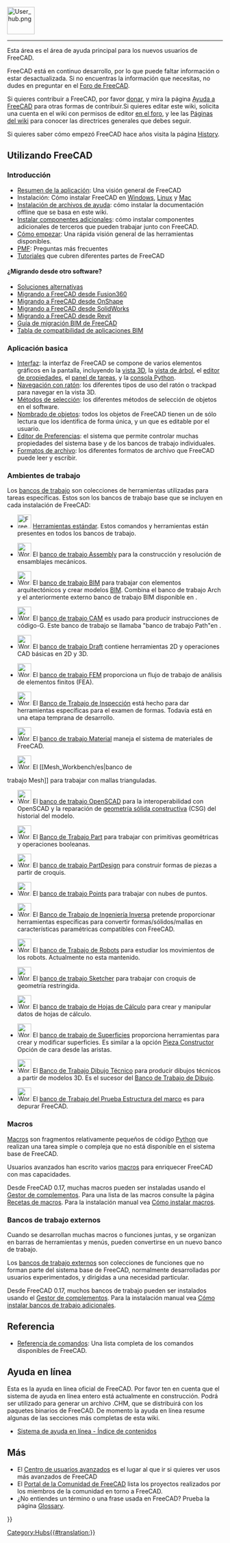<languages/>
{{TOCright}}
[[Image:User_hub.png|64px]]
----

Esta área es el área de ayuda principal para los nuevos usuarios de FreeCAD.

FreeCAD está en continuo desarrollo, por lo que puede faltar información o estar desactualizada. Si no encuentras la información que necesitas, no dudes en preguntar en el [https://forum.freecad.org Foro de FreeCAD].

<div class="mw-translate-fuzzy">
Si quieres contribuir a FreeCAD, por favor [[donate/es|donar]], y mira la página [[Help_FreeCAD/es|Ayuda a FreeCAD]] para otras formas de contribuir.Si quieres editar este wiki, solicita una cuenta en el wiki con permisos de editor [https://forum.freecadweb.org/viewtopic.php?f=21&t=6830 en el foro], y lee las [[WikiPages/es|Páginas del wiki]] para conocer las directrices generales que debes seguir.
</div>

Si quieres saber cómo empezó FreeCAD hace años visita la página [[History/es|History]].

<span id="Using_FreeCAD"></span>
== Utilizando FreeCAD ==

<span id="Introduction"></span>
===Introducción===

<div class="mw-translate-fuzzy">
* [[About FreeCAD/es|Resumen de la aplicación]]: Una visión general de FreeCAD
* Instalación: Cómo instalar FreeCAD en [[Installing_on_Windows/es|Windows]], [[Installing_on_Linux/es|Linux]] y [[Installing_on_Mac/es|Mac]]
* [[Installing Helpfile/es|Instalación de archivos de ayuda]]: cómo instalar la documentación offline que se basa en este wiki.
* [[Installing_additional_components/es|Instalar componentes adicionales]]: cómo instalar componentes adicionales de terceros que pueden trabajar junto con FreeCAD.
* [[Getting started/es|Cómo empezar]]: Una rápida visión general de las herramientas disponibles.
* [[Frequently_asked_questions/es|PMF]]: Preguntas más frecuentes
* [[Tutorials/es|Tutoriales]] que cubren diferentes partes de FreeCAD
</div>

<span id="Migrating_from_other_software?"></span>
==== ¿Migrando desde otro software? ====

* [[Workarounds/es|Soluciones alternativas]]
* [[Migrating_to_FreeCAD_from_Fusion360/es|Migrando a FreeCAD desde Fusion360]]
* [[Migrating_to_FreeCAD_from_OnShape/es|Migrando a FreeCAD desde OnShape]]
* [[Migrating_to_FreeCAD_from_SolidWorks/es|Migrando a FreeCAD desde SolidWorks]]
* [[Migrating_to_FreeCAD_from_Revit/es|Migrando a FreeCAD desde Revit]]
* [https://yorik.uncreated.net/blog/2020-010-freecad-bim-guide Guía de migración BIM de FreeCAD]
* [[BIM_application_compatibility_table/es|Tabla de compatibilidad de aplicaciones BIM]]

<span id="Basic_application"></span>
===Aplicación basica===

* [[Interface/es|Interfaz]]: la interfaz de FreeCAD se compone de varios elementos gráficos en la pantalla, incluyendo la [[3D_view/es|vista 3D]], la [[Tree_view/es|vista de árbol]], el [[Property_editor/es|editor de propiedades]], el [[Task_panel/es|panel de tareas]], y la [[Python_console/es|consola Python]].
* [[Mouse_navigation/es|Navegación con ratón]]: los diferentes tipos de uso del ratón o trackpad para navegar en la vista 3D.
* [[Selection_methods/es|Métodos de selección]]: los diferentes métodos de selección de objetos en el software.
* [[Object_name/es|Nombrado de objetos]]: todos los objetos de FreeCAD tienen un {{incode|Name}} de sólo lectura que los identifica de forma única, y un {{incode|Label}} que es editable por el usuario.
* [[Preferences_Editor/es|Editor de Preferencias]]: el sistema que permite controlar muchas propiedades del sistema base y de los bancos de trabajo individuales.
* [[Import_Export/es|Formatos de archivo]]: los diferentes formatos de archivo que FreeCAD puede leer y escribir.

<span id="Workbenches"></span>
===Ambientes de trabajo===

Los [[Workbenches/es|bancos de trabajo]] son colecciones de herramientas utilizadas para tareas específicas. Estos son los bancos de trabajo base que se incluyen en cada instalación de FreeCAD:

<!--Please keep this list consistent with Online_Help_Toc and Workbenches-->
* [[Image:Freecad.svg|32px]] [[Std_Base/es|Herramientas estándar]]. Estos comandos y herramientas están presentes en todos los bancos de trabajo.

* [[Image:Workbench_Assembly.svg|32px]] El [[Assembly_Workbench|banco de trabajo Assembly]] para la construcción y resolución de ensamblajes mecánicos. {{Version|1.0}}

* [[Image:Workbench_BIM.svg|32px]] El [[BIM_Workbench|banco de trabajo BIM]] para trabajar con elementos arquitectónicos y crear modelos [https://en.wikipedia.org/wiki/Building_information_modeling BIM]. Combina el banco de trabajo Arch y el anteriormente externo banco de trabajo BIM disponible en {{VersionMinus|0.21}}.

* [[Image:Workbench_CAM.svg|32px]] El [[CAM_Workbench|banco de trabajo CAM]] es usado para producir instrucciones de código-G. Este banco de trabajo se llamaba "banco de trabajo Path"en {{VersionMinus|0.21}}.

* [[Image:Workbench_Draft.svg|32px]] El [[Draft_Workbench/es|banco de trabajo Draft]] contiene herramientas 2D y operaciones CAD básicas en 2D y 3D.

* [[Image:Workbench_FEM.svg|32px]] El [[FEM_Workbench/es|banco de trabajo FEM]] proporciona un flujo de trabajo de análisis de elementos finitos (FEA).

* [[Image:Workbench_Inspection.svg|32px]] El [[Inspection_Workbench/es|Banco de Trabajo de Inspección]] está hecho para dar herramientas específicas para el examen de formas. Todavía está en una etapa temprana de desarrollo.

* [[Image:Workbench_Material.svg|32px]] El [[Material_Workbench|banco de trabajo Material]] maneja el sistema de materiales de FreeCAD. {{Version|1.0}}

* [[Image:Workbench_Mesh.svg|32px]] El [[Mesh_Workbench/es|banco de 
trabajo Mesh]] para trabajar con mallas trianguladas.

* [[Image:Workbench_OpenSCAD.svg|32px]] El [[OpenSCAD_Workbench/es|banco de trabajo OpenSCAD]] para la interoperabilidad con OpenSCAD y la reparación de [[Constructive_solid_geometry/es|geometría sólida constructiva]] (CSG) del historial del modelo.

* [[Image:Workbench_Part.svg|32px]] El [[Part_Workbench/es|Banco de Trabajo Part]] para trabajar con primitivas geométricas y operaciones booleanas.

* [[Image:Workbench_PartDesign.svg|32px]] El [[PartDesign_Workbench/es|banco de trabajo PartDesign]] para construir formas de piezas a partir de croquis.

* [[Image:Workbench_Points.svg|32px]] El [[Points_Workbench/es|banco de trabajo Points]] para trabajar con nubes de puntos.

* [[Image:Workbench_Reverse_Engineering.svg|32px]] El [[Reverse_Engineering_Workbench/es|Banco de Trabajo de Ingeniería Inversa]] pretende proporcionar herramientas específicas para convertir formas/sólidos/mallas en características paramétricas compatibles con FreeCAD.

* [[Image:Workbench_Robot.svg|32px]] El [[Robot_Workbench/es|banco de Trabajo de Robots]] para estudiar los movimientos de los robots. Actualmente no esta mantenido.

* [[Image:Workbench_Sketcher.svg|32px]] El [[Sketcher_Workbench/es|banco de trabajo Sketcher]] para trabajar con croquis de geometría restringida.

* [[Image:Workbench_Spreadsheet.svg|32px]] El [[Spreadsheet_Workbench/es|banco de trabajo de Hojas de Cálculo]] para crear y manipular datos de hojas de cálculo.

* [[Image:Workbench_Surface.svg|32px]] El [[Surface_Workbench/es|banco de trabajo de Superficies]] proporciona herramientas para crear y modificar superficies. Es similar a la opción [[Part_Builder/es|Pieza Constructor]] Opción de cara desde las aristas.

* [[Image:Workbench_TechDraw.svg|32px]] El [[TechDraw_Workbench/es|Banco de Trabajo Dibujo Técnico]] para producir dibujos técnicos a partir de modelos 3D. Es el sucesor del [[Drawing_Workbench/es|Banco de Trabajo de Dibujo]].

* [[Image:Workbench_Test.svg|32px]] El [[Testing/es|banco de Trabajo del Prueba Estructura del marco]] es para depurar FreeCAD.

===Macros===

[[Macros/es|Macros]] son fragmentos relativamente pequeños de código [[Python/es|Python]] que realizan una tarea simple o compleja que no está disponible en el sistema base de FreeCAD.

Usuarios avanzados han escrito varios [[macros/es|macros]] para enriquecer FreeCAD con mas capacidades.

Desde FreeCAD 0.17, muchas macros pueden ser instaladas usando el [[Std_AddonMgr/es|Gestor de complementos]]. Para una lista de las macros consulte la página [[Macros_recipes/es|Recetas de macros]]. Para la instalación manual vea [[How_to_install_macros/es|Cómo instalar macros]].

<span id="External_workbenches"></span>
===Bancos de trabajo externos===

Cuando se desarrollan muchas macros o funciones juntas, y se organizan en barras de herramientas y menús, pueden convertirse en un nuevo banco de trabajo.

Los [[External_workbenches/es|bancos de trabajo externos]] son colecciones de funciones que no forman parte del sistema base de FreeCAD, normalmente desarrolladas por usuarios experimentados, y dirigidas a una necesidad particular.

Desde FreeCAD 0.17, muchos bancos de trabajo pueden ser instalados usando el [[Std_AddonMgr/es|Gestor de complementos]]. Para la instalación manual vea [[How_to_install_additional_workbenches/es|Cómo instalar bancos de trabajo adicionales]].

<span id="Reference"></span>
==Referencia==

* [[List_of_Commands/es|Referencia de comandos]]: Una lista completa de los comandos disponibles de FreeCAD.

<span id="Online_Help"></span>
== Ayuda en línea ==

<div class="mw-translate-fuzzy">
<!-- Para descargar la ayuda en linea en FreeCAD tu necesitas colocar el  URL propiamente dentro del [[Preferences Editor/es|Editor de preferencias]] de FreeCAD. Actualmente el URL correcto tiene un punto 
 a esta pagina. Eso significa que tu tienes que colocar lo en:
 [http://juergen-riegel.net/FreeCAD/Docu/index.php/User_hub http://juergen-riegel.net/FreeCAD/Docu/index.php/User_hub]
-->
</div>

Esta es la ayuda en línea oficial de FreeCAD. Por favor ten en cuenta que el sistema de ayuda en línea entero está actualmente en construcción. Podrá ser utilizado para generar un archivo .CHM, que se distribuirá con los paquetes binarios de FreeCAD. De momento la ayuda en línea resume algunas de las secciones más completas de esta wiki.
* [[Online Help Toc/es|Sistema de ayuda en línea - Índice de contenidos]]

<span id="More"></span>
== Más ==

* El [[Power_users_hub/es|Centro de usuarios avanzados]] es el lugar al que ir si quieres ver usos más avanzados de FreeCAD
* El [[FreeCAD_Community_Portal/es|Portal de la Comunidad de FreeCAD]] lista los proyectos realizados por los miembros de la comunidad en torno a FreeCAD.
* ¿No entiendes un término o una frase usada en FreeCAD?  Prueba la página [[Glossary/es|Glossary]].


{{Userdocnavi{{#translation:}}}}
[[Category:Hubs{{#translation:}}]]